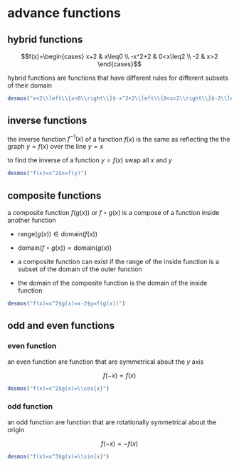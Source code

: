 # advance functions

## hybrid functions

$$f(x)=\begin{cases} 
  x+2 & x\leq0 \\
  -x^2+2 & 0<x\leq2 \\
  -2 & x>2 
\end{cases}$$

hybrid functions are functions that have different rules for different subsets of their domain

```{r echo=FALSE}
desmos("x+2\\left\\{x<0\\right\\}$-x^2+2\\left\\{0<x<2\\right\\}$-2\\left\\{x>2\\right\\}")
```

## inverse functions

the inverse function $f^{-1}(x)$ of a function $f(x)$ is the same as reflecting the the graph $y=f(x)$ over the line $y=x$

to find the inverse of a function $y=f(x)$ swap all $x$ and $y$

```{r echo=FALSE}
desmos("f(x)=x^2$x=f(y)")
```

## composite functions

a composite function $f(g(x))$ or $f\circ g(x)$ is a compose of a function inside another function

- $\text{range}(g(x))\in \text{domain}(f(x))$
- $\text{domain}(f\circ g(x))=\text{domain}(g(x))$

- a composite function can exist if the range of the inside function is a subset of the domain of the outer function
- the domain of the composite function is the domain of the inside function

```{r echo=FALSE}
desmos("f(x)=x^2$g(x)=x-2$y=f(g(x))")
```

## odd and even functions

### even function

an even function are function that are symmetrical about the $y$ axis

$$f(-x)=f(x)$$

```{r echo=FALSE}
desmos("f(x)=x^2$g(x)=\\cos{x}")
```

### odd function

an odd function are function that are rotationally symmetrical about the origin

$$f(-x)=-f(x)$$

```{r echo=FALSE}
desmos("f(x)=x^3$g(x)=\\sin{x}")
```